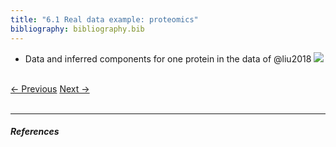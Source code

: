 ```yaml
---
title: "6.1 Real data example: proteomics"
bibliography: bibliography.bib
---
```


- Data and inferred components for one protein in the data of @liu2018
![](figs/prot.png)

<br>
<a href="05_lgp_8.html" class="previous">&larr; Previous</a>
<a href="06_res_2.html" class="next">Next &rarr;</a>
<br>
<br>
<hr>

##### References